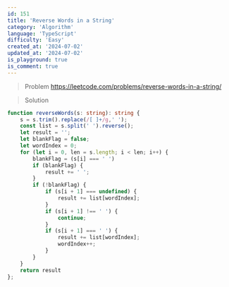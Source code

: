 ```yaml
---
id: 151
title: 'Reverse Words in a String'
category: 'Algorithm'
language: 'TypeScript'
difficulty: 'Easy'
created_at: '2024-07-02'
updated_at: '2024-07-02'
is_playground: true
is_comment: true
---
```


> Problem
https://leetcode.com/problems/reverse-words-in-a-string/

> Solution

``` typescript
function reverseWords(s: string): string {
    s = s.trim().replace(/[ ]+/g,' ');
    const list = s.split(' ').reverse();
    let result = '';
    let blankFlag = false;
    let wordIndex = 0;
    for (let i = 0, len = s.length; i < len; i++) {
        blankFlag = (s[i] === ' ')
        if (blankFlag) {
            result += ' ';
        }
        if (!blankFlag) {
            if (s[i + 1] === undefined) {
                result += list[wordIndex];
            }
            if (s[i + 1] !== ' ') {
                continue;
            }
            if (s[i + 1] === ' ') {
                result += list[wordIndex];
                wordIndex++;
            }
        }
    }
    return result
};
```
